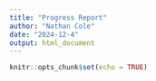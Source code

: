 ```yaml
---
title: "Progress Report"
author: "Nathan Cole"
date: "2024-12-4"
output: html_document
---
```


```r
knitr::opts_chunk$set(echo = TRUE)
```

